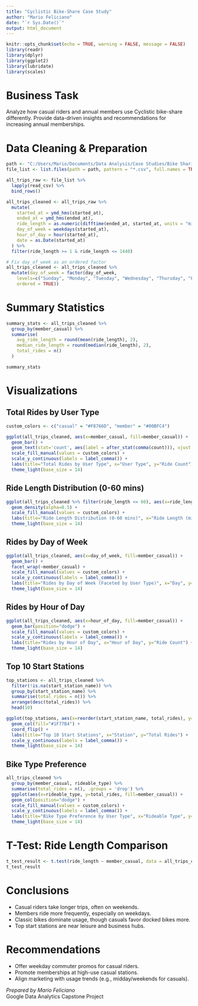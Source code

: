 ```yaml
---
title: "Cyclistic Bike-Share Case Study"
author: "Mario Feliciano"
date: "`r Sys.Date()`"
output: html_document
---
```


```r
knitr::opts_chunk$set(echo = TRUE, warning = FALSE, message = FALSE)
library(readr)
library(dplyr)
library(ggplot2)
library(lubridate)
library(scales)
```

# Business Task

Analyze how casual riders and annual members use Cyclistic bike-share differently. Provide data-driven insights and recommendations for increasing annual memberships.

# Data Cleaning & Preparation

```r
path <- "C:/Users/Mario/Documents/Data Analysis/Case Studies/Bike Sharing Case Study/Original data/2023 Divvy Tripdata/"
file_list <- list.files(path = path, pattern = "*.csv", full.names = TRUE)

all_trips_raw <- file_list %>%
  lapply(read_csv) %>%
  bind_rows()

all_trips_cleaned <- all_trips_raw %>%
  mutate(
    started_at = ymd_hms(started_at),
    ended_at = ymd_hms(ended_at),
    ride_length = as.numeric(difftime(ended_at, started_at, units = "mins")),
    day_of_week = weekdays(started_at),
    hour_of_day = hour(started_at),
    date = as.Date(started_at)
  ) %>%
  filter(ride_length >= 1 & ride_length <= 1440)

# Fix day_of_week as an ordered factor
all_trips_cleaned <- all_trips_cleaned %>%
  mutate(day_of_week = factor(day_of_week,
    levels=c("Sunday", "Monday", "Tuesday", "Wednesday", "Thursday", "Friday", "Saturday"),
    ordered = TRUE))
```

# Summary Statistics

```r
summary_stats <- all_trips_cleaned %>%
  group_by(member_casual) %>%
  summarise(
    avg_ride_length = round(mean(ride_length), 2),
    median_ride_length = round(median(ride_length), 2),
    total_rides = n()
  )

summary_stats
```

# Visualizations

## Total Rides by User Type

```r
custom_colors <- c("casual" = "#F8766D", "member" = "#00BFC4")

ggplot(all_trips_cleaned, aes(x=member_casual, fill=member_casual)) +
  geom_bar() +
  geom_text(stat='count', aes(label = after_stat(comma(count))), vjust = -0.5, size=5) +
  scale_fill_manual(values = custom_colors) +
  scale_y_continuous(labels = label_comma()) +
  labs(title="Total Rides by User Type", x="User Type", y="Ride Count") +
  theme_light(base_size = 14)
```

## Ride Length Distribution (0-60 mins)

```r
ggplot(all_trips_cleaned %>% filter(ride_length <= 60), aes(x=ride_length, fill=member_casual)) +
  geom_density(alpha=0.5) +
  scale_fill_manual(values = custom_colors) +
  labs(title="Ride Length Distribution (0-60 mins)", x="Ride Length (minutes)", y="Density") +
  theme_light(base_size = 14)
```

## Rides by Day of Week

```r
ggplot(all_trips_cleaned, aes(x=day_of_week, fill=member_casual)) +
  geom_bar() +
  facet_wrap(~member_casual) +
  scale_fill_manual(values = custom_colors) +
  scale_y_continuous(labels = label_comma()) +
  labs(title="Rides by Day of Week (Faceted by User Type)", x="Day", y="Total Rides") +
  theme_light(base_size = 14)
```

## Rides by Hour of Day

```r
ggplot(all_trips_cleaned, aes(x=hour_of_day, fill=member_casual)) +
  geom_bar(position="dodge") +
  scale_fill_manual(values = custom_colors) +
  scale_y_continuous(labels = label_comma()) +
  labs(title="Rides by Hour of Day", x="Hour of Day", y="Ride Count") +
  theme_light(base_size = 14)
```

## Top 10 Start Stations

```r
top_stations <- all_trips_cleaned %>%
  filter(!is.na(start_station_name)) %>%
  group_by(start_station_name) %>%
  summarise(total_rides = n()) %>%
  arrange(desc(total_rides)) %>%
  head(10)

ggplot(top_stations, aes(x=reorder(start_station_name, total_rides), y=total_rides)) +
  geom_col(fill="#1F77B4") +
  coord_flip() +
  labs(title="Top 10 Start Stations", x="Station", y="Total Rides") +
  scale_y_continuous(labels = label_comma()) +
  theme_light(base_size = 14)
```

## Bike Type Preference

```r
all_trips_cleaned %>%
  group_by(member_casual, rideable_type) %>%
  summarise(total_rides = n(), .groups = 'drop') %>%
  ggplot(aes(x=rideable_type, y=total_rides, fill=member_casual)) +
  geom_col(position="dodge") +
  scale_fill_manual(values = custom_colors) +
  scale_y_continuous(labels = label_comma()) +
  labs(title="Bike Type Preference by User Type", x="Rideable Type", y="Total Rides") +
  theme_light(base_size = 14)
```

# T-Test: Ride Length Comparison

```r
t_test_result <- t.test(ride_length ~ member_casual, data = all_trips_cleaned)
t_test_result
```

# Conclusions

- Casual riders take longer trips, often on weekends.
- Members ride more frequently, especially on weekdays.
- Classic bikes dominate usage, though casuals favor docked bikes more.
- Top start stations are near leisure and business hubs.

# Recommendations

- Offer weekday commuter promos for casual riders.
- Promote memberships at high-use casual stations.
- Align marketing with usage trends (e.g., midday/weekends for casuals).

*Prepared by Mario Feliciano*  
Google Data Analytics Capstone Project
